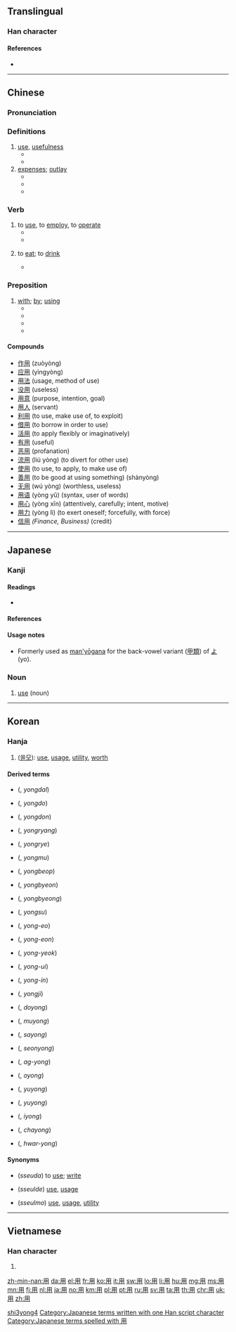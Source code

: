{{character info/new}}
==Translingual==
{{stroke order|type=animate}}{{Han etyl}}

===Han character===
{{Han char|rn=101|rad=用|as=00|sn=5|four=77220|canj=BQ}}

====References====
* {{Han ref|kx=0755.240|dkj=21703|dj=1166.010|hdz=10097.050|uh=7528|ud=29992|bh=A5CE|bd=42446}}

----

==Chinese==
{{zh-forms}}

===Pronunciation===
{{zh-pron
|m=yòng
|ma=y
|c=jung6
|h=pfs=yung
|mn=ēng/iōng
|mn_note=iōng is literary (文)
|mn-t=êng7
|w=3hhion
|mc=y
|oc=y
|cat=v,n,prep}}

===Definitions===
{{zh-hanzi}}

# [[use]], [[usefulness]]
#* {{zh-l|有用|useful}}
#* {{zh-l|没用|useless}}
# [[expenses]]; [[outlay]]
#* {{zh-l|费用/費用|cost, expense}}
#* {{zh-l|用度|expense}}
#* {{zh-l|家用|domestic, expenses}}

===Verb===
{{zh-verb}}

# to [[use]], to [[employ]], to [[operate]]
#* {{zh-usex|你 會 不 會 '''用''' 電腦？|Can you '''use''' a computer?}}
#* {{zh-usex|我 '''用''' 海綿 來 吸 水。|I '''used''' a sponge to draw the water.}}
# {{label|zh|polite}} to [[eat]]; to [[drink]]
#* {{zh-usex|是 喝 茶 的 時間 啦，請 用 一 杯 茶 吧！|It is tea time. Have a cup of tea, please!}}

===Preposition===
{{zh-prep}}

# [[with]]; [[by]]; [[using]]
#* {{zh-usex|用 叉子{zi} 吃 東西{xi}|to eat with a fork}}
#* {{zh-usex|我 '''用''' 筷子 吃飯|I eat food '''with''' chopsticks.}}
#* {{zh-usex|我 '''用''' 濕 抹布 擦 桌子。|I wash the table '''with''' a wet cloth.}}
#* {{zh-usex|我 老板 '''用''' 姓 稱呼 我。|My boss calls me '''by''' my last name.}}

====Compounds====
{{der-top}}
* [[作用]] (zuòyòng)
* [[应用]] (yìngyòng)
* [[用法]] (usage, method of use)
* [[没用]] (useless)
* [[用意]] (purpose, intention, goal)
* [[用人]] (servant)
* [[利用]] (to use, make use of, to exploit)
* [[借用]] (to borrow in order to use)
* [[活用]] (to apply flexibly or imaginatively)
* [[有用]] (useful)
* [[恶用]] (profanation)
* [[流用]] (liú yòng) (to divert for other use)
* [[使用]] (to use, to apply, to make use of)
* [[善用]] (to be good at using something) (shàn​yòng​)
* [[无用]] (wú yòng) (worthless, useless)
* [[用语]] (yòng yǔ) (syntax, user of words)
* [[用心]] (yòng xīn) (attentively, carefully; intent, motive)
* [[用力]] (yòng lì) (to exert oneself; forcefully, with force)
* [[信用]] ''(Finance, Business)'' (credit)
{{der-bottom}}

[[Category:Beginning Mandarin|shi3yong4]]

----

==Japanese==

===Kanji===
{{ja-kanji|rs=用00|grade=2}}

====Readings====
* {{ja-readings|kanon=[[よう]] ([[yō]])|goon=[[ゆう]] ([[yū]])|kun=[[もちいる]] (mochii-ru), from [[もちゐる]] (mochiwi-ru), [[はたらき]] (hataraki), [[もって]] (motte)}}

====References====
{{ja-kref
|ku=4549
|shift=9770
|jis=4D51
|euc=CDD1
|skip=3-2-3
|freq=107
|nelson=2993
|newnelson=3721
|halpern=2976
|kld=1889
|heisig=1181
|tuttle=2r3.1
}}

====Usage notes====
* Formerly used as [[man'yōgana]] for the back-vowel variant ([[甲類]]) of [[よ]] (yo).

===Noun===
{{ja-noun|よう}}

# [[use]] (noun)
#: {{ja-usex|ご用はありませんか。|^ご-よう は ありません か。|Can I do anything for you?; Can/may I help you?}}

[[Category:Japanese terms written with one Han script character]]
[[Category:Japanese terms spelled with 用]]

----

==Korean==

===Hanja===
{{ko-hanja|hangeul=용|eumhun=|mr=yong|y=yong}}

# ([[쓸모]]): [[use]], [[usage]], [[utility]], [[worth]]

====Derived terms====
{{top2}}
* {{l|ko|용달}} ({{lang|ko|用[[達]]}}, ''yongdal'')
* {{l|ko|용도}} ({{lang|ko|用[[途]]}}, ''yongdo'')
* {{l|ko|용돈}} ({{lang|ko|用[[돈]]}}, ''yongdon'')
* {{l|ko|용량}} ({{lang|ko|用[[量]]}}, ''yongryang'')
* {{l|ko|용례}} ({{lang|ko|用[[例]]}}, ''yongrye'')
* {{l|ko|용무}} ({{lang|ko|用[[務]]}}, ''yongmu'')
* {{l|ko|용법}} ({{lang|ko|用[[法]]}}, ''yongbeop'')
* {{l|ko|용변}} ({{lang|ko|用[[便]]}}, ''yongbyeon'')
* {{l|ko|용병}} ({{lang|ko|用[[兵]]}}, ''yongbyeong'')
* {{l|ko|용수}} ({{lang|ko|用[[水]]}}, ''yongsu'')
* {{l|ko|용어}} ({{lang|ko|用[[語]]}}, ''yong-eo'')
* {{l|ko|용언}} ({{lang|ko|用[[言]]}}, ''yong-eon'')
* {{l|ko|용역}} ({{lang|ko|用[[役]]}}, ''yong-yeok'')
* {{l|ko|용의}} ({{lang|ko|用[[意]]}}, ''yong-ui'')
* {{l|ko|용인}} ({{lang|ko|用[[人]]}}, ''yong-in'')
* {{l|ko|용지}} ({{lang|ko|用[[紙]]}}, ''yongji'')
{{mid2}}
* {{l|ko|도용}} ({{lang|ko|[[盜]]用}}, ''doyong'')
* {{l|ko|무용}} ({{lang|ko|[[無]]用}}, ''muyong'')
* {{l|ko|사용}} ({{lang|ko|[[使]]用}}, ''sayong'')
* {{l|ko|선용}} ({{lang|ko|[[善]]用}}, ''seonyong'')
* {{l|ko|악용}} ({{lang|ko|[[惡]]用}}, ''ag-yong'')
* {{l|ko|오용}} ({{lang|ko|[[誤]]用}}, ''oyong'')
* {{l|ko|유용}} ({{lang|ko|[[有]]用}}, ''yuyong'')
* {{l|ko|유용}} ({{lang|ko|[[流]]用}}, ''yuyong'')
* {{l|ko|이용}} ({{lang|ko|[[利]]用}}, ''iyong'')
* {{l|ko|차용}} ({{lang|ko|[[借]]用}}, ''chayong'')
* {{l|ko|활용}} ({{lang|ko|[[活]]用}}, ''hwar-yong'')
{{bottom}}

====Synonyms====
* {{l|ko|쓰다}} (''sseuda'') to [[use]]; [[write]]
* {{l|ko|쓸데}} (''sseulde'') [[use]], [[usage]]
* {{l|ko|쓸모}} (''sseulmo'') [[use]], [[usage]], [[utility]]

----

==Vietnamese==

===Han character===
{{vi-hantu|[[dụng]], [[dùng]], [[giùm]], [[rùng]], [[dộng]], [[đụng]], [[giùng]], [[rụng]], [[vùng]]|rs=用00}}

# {{defn|lang=vi|sort=用00}}

[[Category:CJKV radicals| ]]

[[zh-min-nan:用]]
[[da:用]]
[[el:用]]
[[fr:用]]
[[ko:用]]
[[it:用]]
[[sw:用]]
[[lo:用]]
[[li:用]]
[[hu:用]]
[[mg:用]]
[[ms:用]]
[[mn:用]]
[[fj:用]]
[[nl:用]]
[[ja:用]]
[[no:用]]
[[km:用]]
[[pl:用]]
[[pt:用]]
[[ru:用]]
[[sv:用]]
[[ta:用]]
[[th:用]]
[[chr:用]]
[[uk:用]]
[[zh:用]]